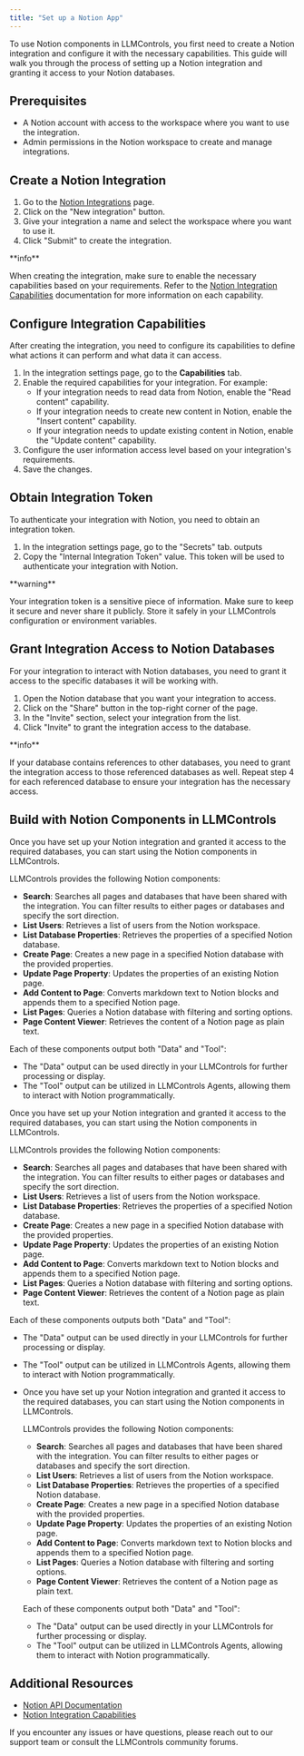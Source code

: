 ```yaml
---
title: "Set up a Notion App"
---
```


To use Notion components in LLMControls, you first need to create a Notion integration and configure it with the necessary capabilities. This guide will walk you through the process of setting up a Notion integration and granting it access to your Notion databases.

## **Prerequisites**[**​**](https://docs.langflow.org/integrations/notion/setup#prerequisites)

- A Notion account with access to the workspace where you want to use the integration.
- Admin permissions in the Notion workspace to create and manage integrations.

## **Create a Notion Integration**[**​**](https://docs.langflow.org/integrations/notion/setup#create-a-notion-integration)

1. Go to the [Notion Integrations](https://www.notion.com/my-integrations) page.
2. Click on the "New integration" button.
3. Give your integration a name and select the workspace where you want to use it.
4. Click "Submit" to create the integration.

<Note>
  **info**

  When creating the integration, make sure to enable the necessary capabilities based on your requirements. Refer to the [<u>Notion Integration Capabilities</u>](https://developers.notion.com/reference/capabilities) documentation for more information on each capability.
</Note>

## **Configure Integration Capabilities**[**​**](https://docs.langflow.org/integrations/notion/setup#configure-integration-capabilities)

After creating the integration, you need to configure its capabilities to define what actions it can perform and what data it can access.

1. In the integration settings page, go to the **Capabilities** tab.
2. Enable the required capabilities for your integration. For example:
   - If your integration needs to read data from Notion, enable the "Read content" capability.
   - If your integration needs to create new content in Notion, enable the "Insert content" capability.
   - If your integration needs to update existing content in Notion, enable the "Update content" capability.
3. Configure the user information access level based on your integration's requirements.
4. Save the changes.

## **Obtain Integration Token**

To authenticate your integration with Notion, you need to obtain an integration token.

1. In the integration settings page, go to the "Secrets" tab. outputs
2. Copy the "Internal Integration Token" value. This token will be used to authenticate your integration with Notion.

<Warning>
  **warning**

  Your integration token is a sensitive piece of information. Make sure to keep it secure and never share it publicly. Store it safely in your LLMControls configuration or environment variables.
</Warning>

## **Grant Integration Access to Notion Databases**

For your integration to interact with Notion databases, you need to grant it access to the specific databases it will be working with.

1. Open the Notion database that you want your integration to access.
2. Click on the "Share" button in the top-right corner of the page.
3. In the "Invite" section, select your integration from the list.
4. Click "Invite" to grant the integration access to the database.

<Note>
  **info**

  If your database contains references to other databases, you need to grant the integration access to those referenced databases as well. Repeat step 4 for each referenced database to ensure your integration has the necessary access.
</Note>

## **Build with Notion Components in LLMControls**

Once you have set up your Notion integration and granted it access to the required databases, you can start using the Notion components in LLMControls.

LLMControls provides the following Notion components:

- **Search**: Searches all pages and databases that have been shared with the integration. You can filter results to either pages or databases and specify the sort direction.
- **List Users**: Retrieves a list of users from the Notion workspace.
- **List Database Properties**: Retrieves the properties of a specified Notion database.
- **Create Page**: Creates a new page in a specified Notion database with the provided properties.
- **Update Page Property**: Updates the properties of an existing Notion page.
- **Add Content to Page**: Converts markdown text to Notion blocks and appends them to a specified Notion page.
- **List Pages**: Queries a Notion database with filtering and sorting options.
- **Page Content Viewer**: Retrieves the content of a Notion page as plain text.

Each of these components output both "Data" and "Tool":

- The "Data" output can be used directly in your LLMControls for further processing or display.
- The "Tool" output can be utilized in LLMControls Agents, allowing them to interact with Notion programmatically.

Once you have set up your Notion integration and granted it access to the required databases, you can start using the Notion components in LLMControls.

LLMControls provides the following Notion components:

- **Search**: Searches all pages and databases that have been shared with the integration. You can filter results to either pages or databases and specify the sort direction.
- **List Users**: Retrieves a list of users from the Notion workspace.
- **List Database Properties**: Retrieves the properties of a specified Notion database.
- **Create Page**: Creates a new page in a specified Notion database with the provided properties.
- **Update Page Property**: Updates the properties of an existing Notion page.
- **Add Content to Page**: Converts markdown text to Notion blocks and appends them to a specified Notion page.
- **List Pages**: Queries a Notion database with filtering and sorting options.
- **Page Content Viewer**: Retrieves the content of a Notion page as plain text.

Each of these components outputs both "Data" and "Tool":

- The "Data" output can be used directly in your LLMControls for further processing or display.
- The "Tool" output can be utilized in LLMControls Agents, allowing them to interact with Notion programmatically.
- Once you have set up your Notion integration and granted it access to the required databases, you can start using the Notion components in LLMControls.

  LLMControls provides the following Notion components:
  - **Search**: Searches all pages and databases that have been shared with the integration. You can filter results to either pages or databases and specify the sort direction.
  - **List Users**: Retrieves a list of users from the Notion workspace.
  - **List Database Properties**: Retrieves the properties of a specified Notion database.
  - **Create Page**: Creates a new page in a specified Notion database with the provided properties.
  - **Update Page Property**: Updates the properties of an existing Notion page.
  - **Add Content to Page**: Converts markdown text to Notion blocks and appends them to a specified Notion page.
  - **List Pages**: Queries a Notion database with filtering and sorting options.
  - **Page Content Viewer**: Retrieves the content of a Notion page as plain text.

  Each of these components output both "Data" and "Tool":
  - The "Data" output can be used directly in your LLMControls for further processing or display.
  - The "Tool" output can be utilized in LLMControls Agents, allowing them to interact with Notion programmatically.

## **Additional Resources**

- [Notion API Documentation](https://developers.notion.com/docs/getting-started)
- [Notion Integration Capabilities](https://developers.notion.com/reference/capabilities)

If you encounter any issues or have questions, please reach out to our support team or consult the LLMControls community forums.